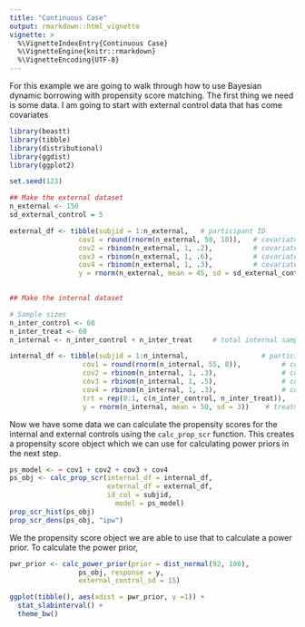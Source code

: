 ```yaml
---
title: "Continuous Case"
output: rmarkdown::html_vignette
vignette: >
  %\VignetteIndexEntry{Continuous Case}
  %\VignetteEngine{knitr::rmarkdown}
  %\VignetteEncoding{UTF-8}
---
```


For this example we are going to walk through how to use Bayesian dynamic borrowing with propensity score matching. The first thing we need is some data. I am going to start with external control data that has come covariates


```r
library(beastt)
library(tibble)
library(distributional)
library(ggdist)
library(ggplot2)

set.seed(123)

## Make the external dataset
n_external <- 150
sd_external_control = 5

external_df <- tibble(subjid = 1:n_external,   # participant ID
                 cov1 = round(rnorm(n_external, 50, 10)),   # covariate 1
                 cov2 = rbinom(n_external, 1, .2),          # covariate 2  (binary): ~20% level 1
                 cov3 = rbinom(n_external, 1, .6),          # covariate 3  (binary): ~60% level 1
                 cov4 = rbinom(n_external, 1, .3),          # covariate 4  (binary): ~30% level 1
                 y = rnorm(n_external, mean = 45, sd = sd_external_control))
                 

## Make the internal dataset

# Sample sizes
n_inter_control <- 60
n_inter_treat <- 60
n_internal <- n_inter_control + n_inter_treat     # total internal sample size

internal_df <- tibble(subjid = 1:n_internal,                  # participant ID
                  cov1 = round(rnorm(n_internal, 55, 8)),          # covariate 1: mean=55, SD=8 (not mean=50, SD=10)
                  cov2 = rbinom(n_internal, 1, .3),                # covariate 2: ~30% level 1 (not 20%)
                  cov3 = rbinom(n_internal, 1, .5),                # covariate 3: ~50% level 1 (not 60%)
                  cov4 = rbinom(n_internal, 1, .3),                # covariate 4: ~30% level 1 (same)
                  trt = rep(0:1, c(n_inter_control, n_inter_treat)),
                  y = rnorm(n_internal, mean = 50, sd = 3))    # treatment (0: control, 1: active treatment)
```


Now we have some data we can calculate the propensity scores for the internal and external controls using the `calc_prop_scr` function. This creates a propensity score object which we can use for calculating power priors in the next step. 
```r
ps_model <- ~ cov1 + cov2 + cov3 + cov4
ps_obj <- calc_prop_scr(internal_df = internal_df, 
                        external_df = external_df, 
                        id_col = subjid,
                          model = ps_model)
prop_scr_hist(ps_obj)
prop_scr_dens(ps_obj, "ipw")

```


We the propensity score object we are able to use that to calculate a power prior. To calculate the power prior, 
```r
pwr_prior <- calc_power_prior(prior = dist_normal(92, 100), 
                 ps_obj, response = y, 
                 external_control_sd = 15)

ggplot(tibble(), aes(xdist = pwr_prior, y =1)) +
  stat_slabinterval() + 
  theme_bw()
```

